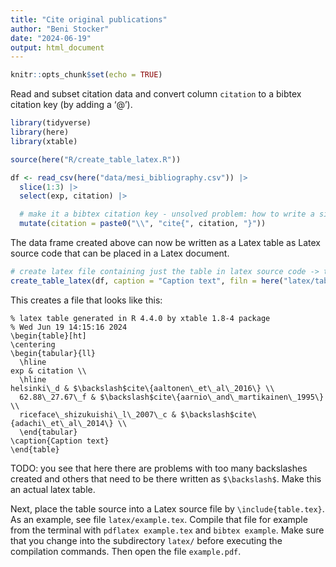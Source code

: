 ```yaml
---
title: "Cite original publications"
author: "Beni Stocker"
date: "2024-06-19"
output: html_document
---
```


```r
knitr::opts_chunk$set(echo = TRUE)
```

Read and subset citation data and convert column `citation` to a bibtex citation key (by adding a '@').
```r
library(tidyverse)
library(here)
library(xtable)

source(here("R/create_table_latex.R"))

df <- read_csv(here("data/mesi_bibliography.csv")) |> 
  slice(1:3) |> 
  select(exp, citation) |> 

  # make it a bibtex citation key - unsolved problem: how to write a single backslash???
  mutate(citation = paste0("\\", "cite{", citation, "}"))
```

The data frame created above can now be written as a Latex table as Latex source code that can be placed in a Latex document.
```r
# create latex file containing just the table in latex source code -> table.tex
create_table_latex(df, caption = "Caption text", filn = here("latex/table.tex") )
```

This creates a file that looks like this:
```
% latex table generated in R 4.4.0 by xtable 1.8-4 package
% Wed Jun 19 14:15:16 2024
\begin{table}[ht]
\centering
\begin{tabular}{ll}
  \hline
exp & citation \\ 
  \hline
helsinki\_d & $\backslash$cite\{aaltonen\_et\_al\_2016\} \\ 
  62.88\_27.67\_f & $\backslash$cite\{aarnio\_and\_martikainen\_1995\} \\ 
  riceface\_shizukuishi\_l\_2007\_c & $\backslash$cite\{adachi\_et\_al\_2014\} \\ 
  \end{tabular}
\caption{Caption text} 
\end{table}
```

TODO: you see that here there are problems with too many backslashes created and others that need to be there written as `$\backslash$`. Make this an actual latex table.

Next, place the table source into a Latex source file by `\include{table.tex}`. As an example, see file `latex/example.tex`. Compile that file for example from the terminal with `pdflatex example.tex` and `bibtex example`. Make sure that you change into the subdirectory `latex/` before executing the compilation commands. Then open the file `example.pdf`. 
